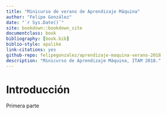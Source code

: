 ```yaml
--- 
title: "Minicurso de verano de Aprendizaje Máquina"
author: "Felipe González"
date: "`r Sys.Date()`"
site: bookdown::bookdown_site
documentclass: book
bibliography: [book.bib]
biblio-style: apalike
link-citations: yes
github-repo: felipegonzalez/aprendizaje-maquina-verano-2018
description: "Minicurso de Aprendizaje Máquina, ITAM 2018."
---
```


# Introducción {-}

Primera parte